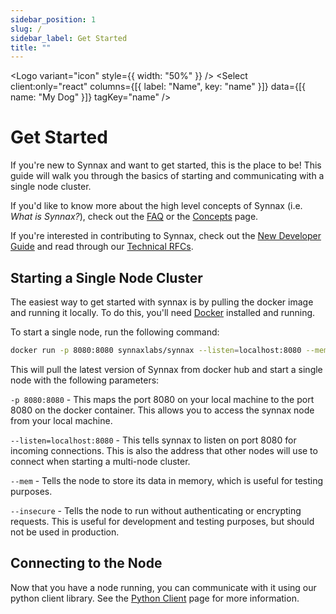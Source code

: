 ```yaml
---
sidebar_position: 1
slug: /
sidebar_label: Get Started
title: ""
---
```




<Logo variant="icon" style={{ width: "50%" }} />
<Select
    client:only="react"
    columns={[{ label: "Name", key: "name" }]}
    data={[{ name: "My Dog" }]}
    tagKey="name"
/>

# Get Started

If you're new to Synnax and want to get started, this is the place to be! This guide will
walk you through the basics of starting and communicating with a single node cluster.

If you'd like to know more about the high level concepts of Synnax (i.e. _What is Synnax?_),
check out the [FAQ](../faq) or the [Concepts](../concepts) page.

If you're interested in contributing to Synnax, check out the [New Developer Guide](../developers/new-developer-guide)
and read through our [Technical RFCs](../category/technical-rfcs).

## Starting a Single Node Cluster

The easiest way to get started with synnax is by pulling the docker image and running it
locally. To do this, you'll need [Docker](https://docs.docker.com/get-docker/) installed
and running.

To start a single node, run the following command:

```bash
docker run -p 8080:8080 synnaxlabs/synnax --listen=localhost:8080 --mem --insecure
```

This will pull the latest version of Synnax from docker hub and start a single node
with the following parameters:

`-p 8080:8080` - This maps the port 8080 on your local machine to the port 8080 on the
docker container. This allows you to access the synnax node from your local machine.

`--listen=localhost:8080` - This tells synnax to listen on port 8080 for incoming
connections. This is also the address that other nodes will use to connect when starting
a multi-node cluster.

`--mem` - Tells the node to store its data in memory, which is useful for testing
purposes.

`--insecure` - Tells the node to run without authenticating or encrypting requests. This
is useful for development and testing purposes, but should not be used in production.

## Connecting to the Node

Now that you have a node running, you can communicate with it using our python
client library. See the [Python Client](../client-python/get-started) page for more information.
